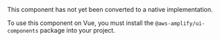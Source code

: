 
<Alert role="none" variation="info" heading="Web Component">
  This component has not yet been converted to a native implementation.

To use this component on Vue, you must install the `@aws-amplify/ui-components` package into your project.

</Alert>
